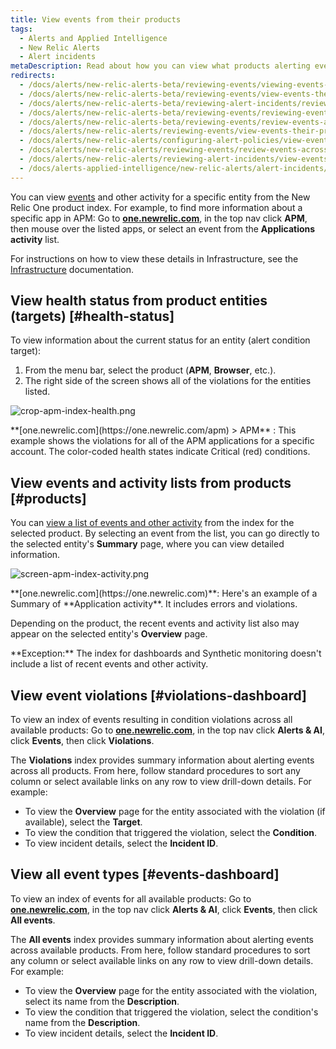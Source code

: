 ```yaml
---
title: View events from their products
tags:
  - Alerts and Applied Intelligence
  - New Relic Alerts
  - Alert incidents
metaDescription: Read about how you can view what products alerting events originated from.
redirects:
  - /docs/alerts/new-relic-alerts-beta/reviewing-events/viewing-events-their-products
  - /docs/alerts/new-relic-alerts-beta/reviewing-events/view-events-their-products
  - /docs/alerts/new-relic-alerts-beta/reviewing-alert-incidents/reviewing-events-across-products
  - /docs/alerts/new-relic-alerts-beta/reviewing-events/reviewing-events-across-products
  - /docs/alerts/new-relic-alerts-beta/reviewing-events/review-events-across-products
  - /docs/alerts/new-relic-alerts/reviewing-events/view-events-their-products
  - /docs/alerts/new-relic-alerts/configuring-alert-policies/view-events-their-products
  - /docs/alerts/new-relic-alerts/reviewing-events/review-events-across-products
  - /docs/alerts/new-relic-alerts/reviewing-alert-incidents/view-events-their-products
  - /docs/alerts-applied-intelligence/new-relic-alerts/alert-incidents/view-events-their-products
---
```


You can view [events](/docs/alerts/new-relic-alerts/getting-started/new-relic-alerts-concepts-workflow#terminology) and other activity for a specific entity from the New Relic One product index. For example, to find more information about a specific app in APM: Go to **[one.newrelic.com](https://one.newrelic.com)**, in the top nav click **APM**, then mouse over the listed apps, or select an event from the **Applications activity** list.

For instructions on how to view these details in Infrastructure, see the [Infrastructure](/docs/infrastructure/new-relic-infrastructure/infrastructure-alert-conditions/infrastructure-alerts-add-edit-or-view-host-alert-information#view-alerts) documentation.

## View health status from product entities (targets) [#health-status]

To view information about the current status for an entity (alert condition target):

1. From the menu bar, select the product (**APM**, **Browser**, etc.).
2. The right side of the screen shows all of the violations for the entities listed.

![crop-apm-index-health.png](./images/crop-apm-index-health_0.png "crop-apm-index-health.png")

<figcaption>
  **[one.newrelic.com](https://one.newrelic.com/apm) > APM** : This example shows the violations for all of the APM applications for a specific account. The color-coded health states indicate Critical (red) conditions.
</figcaption>

## View events and activity lists from products [#products]

You can [view a list of events and other activity](/docs/apm/applications-menu/monitoring/viewing-your-applications-list) from the index for the selected product. By selecting an event from the list, you can go directly to the selected entity's **Summary** page, where you can view detailed information.

![screen-apm-index-activity.png](./images/screen-apm-index-activity_0.png "screen-apm-index-activity.png")

<figcaption>
  **[one.newrelic.com](https://one.newrelic.com)**: Here's an example of a Summary of **Application activity**. It includes errors and violations.
</figcaption>

Depending on the product, the recent events and activity list also may appear on the selected entity's **Overview** page.

<Callout variant="tip">
  **Exception:** The index for dashboards and Synthetic monitoring doesn't include a list of recent events and other activity.
</Callout>

## View event violations [#violations-dashboard]

To view an index of events resulting in condition violations across all available products: Go to **[one.newrelic.com](https://one.newrelic.com)**, in the top nav click **Alerts & AI**, click **Events**, then click **Violations**.

The **Violations** index provides summary information about alerting events across all products. From here, follow standard procedures to sort any column or select available links on any row to view drill-down details. For example:

* To view the **Overview** page for the entity associated with the violation (if available), select the **Target**.
* To view the condition that triggered the violation, select the **Condition**.
* To view incident details, select the **Incident ID**.

## View all event types [#events-dashboard]

To view an index of events for all available products: Go to **[one.newrelic.com](https://one.newrelic.com)**, in the top nav click **Alerts & AI**, click **Events**, then click **All events**.

The **All events** index provides summary information about alerting events across available products. From here, follow standard procedures to sort any column or select available links on any row to view drill-down details. For example:

* To view the **Overview** page for the entity associated with the violation, select its name from the **Description**.
* To view the condition that triggered the violation, select the condition's name from the **Description**.
* To view incident details, select the **Incident ID**.
